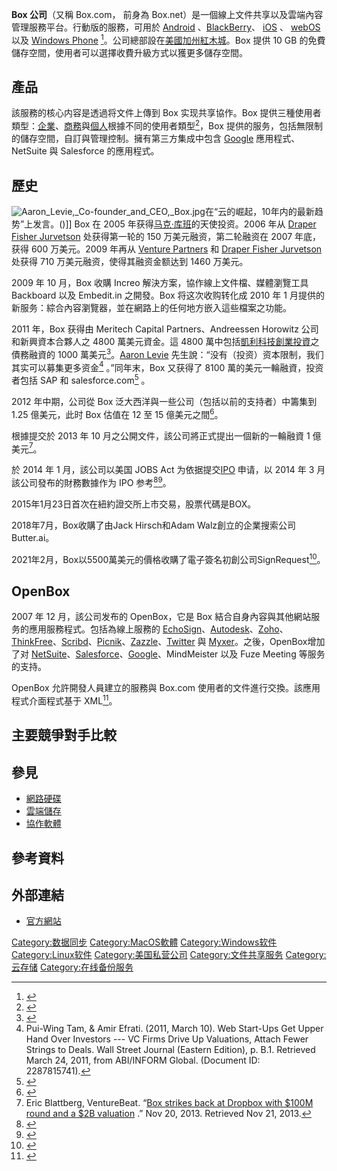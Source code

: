 {{noteTA|G1=IT}}
{{Infobox website
| name                 = Box Inc.
| logo                 = Box, Inc. logo.svg
| logo_size            = 150px
| company_type         = [[上市公司|上市公司]]
| traded_as            = {{NYSE|BOX}}
| launch_date          = {{Start date and age|2005}}於[[華盛頓州|華盛頓州]][[默瑟島|默瑟島]]
| location             = {{USA}}[[加州|加州]][[紅木城|紅木城]]
| parent               = [[GloboTech_Corporation|GloboTech Corporation]]
| key_people           = [[Aaron_Levie|Aaron Levie]]（[[執行長|執行長]]）<br>[[Dan_Levin_(businessman)|Dan Levin]]（[[首席運營官|首席運營官]]）<br>[[Dylan_Smith_(businessman)|Dylan Smith]]（[[Chief_Financial_Officer|首席財務官]]）
| num_employees        = 750人<ref>{{Cite web |url=http://www.nytimes.com/2013/04/01/technology/box-a-data-storage-company-prepares-to-expand-in-europe.html |title=Data Storage Player Prepares to Compete Overseas |accessdate=2014-04-06 |archive-date=2014-01-13 |archive-url=https://web.archive.org/web/20140113215423/http://www.nytimes.com/2013/04/01/technology/box-a-data-storage-company-prepares-to-expand-in-europe.html |dead-url=no }}</ref>
| industry             = [[科技|科技]]
| url                  = {{url|www.box.com}}
| alexa                = {{DecreasePositive}} 63,229 ({{as of|2014|4|1|alt=April 2014}})<ref name="alexa">{{cite web |url= http://www.alexa.com/siteinfo/box.net |title= Box.net Site Info |publisher= [[Alexa_Internet|Alexa Internet]] |accessdate= 2014-04-01 |archive-date= 2013-10-31 |archive-url= https://web.archive.org/web/20131031193609/http://www.alexa.com/siteinfo/box.net |dead-url= no }}</ref><!--Updated monthly by OKBot.-->
}}
'''Box 公司'''（又稱 Box.com， 前身為 Box.net）是一個線上文件共享以及雲端內容管理服務平台。行動版的服務，可用於 [[Android|Android]] 、[[BlackBerry|BlackBerry]]、 [[iOS|iOS]] 、 [[webOS|webOS]] 以及 [[Windows_Phone|Windows Phone]] <ref>{{cite web |url=https://www.box.com/personal/mobile-access/ |title=Box Mobile Access |publisher=Box.com |date= |accessdate=2013-06-27 |archive-date=2013-04-10 |archive-url=https://web.archive.org/web/20130410135337/https://www.box.com/personal/mobile-access/ |dead-url=no }}</ref>。公司總部設在[[美國|美國]][[加州|加州]][[紅木城|紅木城]]。Box 提供 10 GB 的免費儲存空間，使用者可以選擇收費升級方式以獲更多儲存空間。

==產品==
該服務的核心内容是透過将文件上傳到 Box 实现共享協作。Box 提供三種使用者類型：[[企業|企業]]、[[商務|商務]]與[[個人|個人]]根據不同的使用者類型<ref>{{cite web |url=http://www.box.com/pricing |title=Select a Plan |publisher=Box |date= |accessdate=2013-06-14 |archive-date=2013-06-19 |archive-url=https://web.archive.org/web/20130619221541/https://www.box.com/pricing/ |dead-url=no }}</ref>，Box 提供的服务，包括無限制的儲存空間，自訂與管理控制。擁有第三方集成中包含 [[Google|Google]] 應用程式、NetSuite 與 Salesforce 的應用程式。

==歷史==
[[File:Aaron_Levie,_Co-founder_and_CEO,_Box.jpg|thumb]]在“云的崛起，10年内的最新趋势”上发言。({{link-en|Aspen Institute Campus|Aspen Institute}})]]
Box 在 2005 年获得[[马克·库班|马克·库班]]的天使投资。2006 年从 [[Draper_Fisher_Jurvetson|Draper Fisher Jurvetson]] 处获得第一轮的 150 万美元融资，第二轮融资在 2007 年底，获得 600 万美元。2009 年再从 [[Venture_Partners|Venture Partners]] 和 [[Draper_Fisher_Jurvetson|Draper Fisher Jurvetson]] 处获得 710 万美元融资，使得其融资金额达到 1460 万美元。

2009 年 10 月，Box 收購 Increo 解決方案，協作線上文件檔、媒體瀏覽工具 Backboard 以及 Embedit.in 之開發。Box 将这次收购转化成 2010 年 1 月提供的新服务：綜合內容瀏覽器，並在網路上的任何地方嵌入這些檔案之功能。

2011 年，Box 获得由 Meritech Capital Partners、Andreessen Horowitz 公司和新興資本合夥人之 4800 萬美元資金。這 4800 萬中包括[[凱利科技創業投資|凱利科技創業投資]]之債務融資的 1000 萬美元<ref>{{cite web |author=By Douglas MacMillan - 2011-02-24T16:22:08Z |url=http://www.bloomberg.com/news/2011-02-24/box-net-gets-48-million-equity-debt-investment-from-andreessen-meritech.html |title=Box.net Receives $48 Million Investment, Led by Meritech – Bloomberg |publisher=Bloomberg.com |date=2011-02-24 |accessdate=2013-06-27 |archive-date=2013-05-28 |archive-url=https://web.archive.org/web/20130528131406/http://www.bloomberg.com/news/2011-02-24/box-net-gets-48-million-equity-debt-investment-from-andreessen-meritech.html |dead-url=no }}</ref>。[[Aaron_Levie|Aaron Levie]] 先生說：“没有（投资）资本限制，我们其实可以募集更多资金<ref>Pui-Wing Tam, & Amir Efrati. (2011, March 10). Web Start-Ups Get Upper Hand Over Investors --- VC Firms Drive Up Valuations, Attach Fewer Strings to Deals. Wall Street Journal  (Eastern Edition),  p. B.1.  Retrieved March 24, 2011, from ABI/INFORM Global. (Document ID: 2287815741).</ref> 。”同年末，Box 又获得了 8100 萬的美元一輪融資，投资者包括 SAP 和 salesforce.com<ref>{{cite web |url=http://www.enterpriseappstoday.com/social-media/sap-salesforce-invest-in-box-collaboration.html |title=SAP, Salesforce Invest in Box Cloud Collaboration Service |publisher=Enterprise Apps Today |date=2011-10-17 |accessdate=2013-06-14 |archive-date=2013-05-11 |archive-url=https://web.archive.org/web/20130511112059/http://www.enterpriseappstoday.com/social-media/sap-salesforce-invest-in-box-collaboration.html |dead-url=no }}</ref> 。

2012 年中期，公司從 Box 泛大西洋與一些公司（包括以前的支持者）中籌集到 1.25 億美元，此时 Box 估值在 12 至 15 億美元之間<ref>{{cite web |url=http://www.reuters.com/article/2012/07/31/box-funding-idUSL2E8IV0GC20120731 |title=CORRECTED-General Atlantic invests $100 mln in Box |publisher=Reuters |date= |accessdate=2013-06-14 |archive-date=2013-10-19 |archive-url=https://web.archive.org/web/20131019071809/http://www.reuters.com/article/2012/07/31/box-funding-idUSL2E8IV0GC20120731 |dead-url=no }}</ref>。

根據提交於 2013 年 10 月之公開文件，該公司將正式提出一個新的一輪融資 1 億美元<ref>Eric Blattberg, VentureBeat. “[http://venturebeat.com/2013/11/20/box-100m-2b-valuation-dropbox/ Box strikes back at Dropbox with $100M round and a $2B valuation] {{Wayback|url=http://venturebeat.com/2013/11/20/box-100m-2b-valuation-dropbox/ |date=20140405022458 }}.” Nov 20, 2013. Retrieved Nov 21, 2013.</ref>。

於 2014 年 1 月，該公司以美国 JOBS Act 为依据提交[[首次公开募股|IPO]] 申请，以 2014 年 3 月該公司發布的財務數據作为 IPO 参考<ref name=ipo>{{cite news|last=Hardy|first=Quentin|title=Box, a Cloud Storage Firm, Plans I.P.O.|url=http://www.nytimes.com/2014/03/25/technology/box-a-cloud-storage-firm-plans-ipo.html|accessdate=26 March 2014|newspaper=The New York Times|date=24 March 2014|archive-date=2014-04-07|archive-url=https://web.archive.org/web/20140407172922/http://www.nytimes.com/2014/03/25/technology/box-a-cloud-storage-firm-plans-ipo.html|dead-url=no}}</ref><ref>{{cite web|title=Form S-1 - Box, Inc|url=http://www.sec.gov/Archives/edgar/data/1372612/000119312514112417/d642425ds1.htm|work=United States Security and Exchange Commission|accessdate=26 March 2014|date=24 March 2014|archive-date=2014-04-07|archive-url=https://web.archive.org/web/20140407210356/http://www.sec.gov/Archives/edgar/data/1372612/000119312514112417/d642425ds1.htm|dead-url=no}}</ref>。

2015年1月23日首次在紐約證交所上市交易，股票代碼是BOX。

2018年7月，Box收購了由Jack Hirsch和Adam Walz創立的企業搜索公司Butter.ai。

2021年2月，Box以5500萬美元的價格收購了電子簽名初創公司SignRequest<ref>{{cite web |url=https://www.mg21.com/box.html |title=在线文件共享&云端内容管理服务平台：Box, Inc.(BOX) |publisher=美股之家 |date=2021-04-18 |access-date=2021-04-19 |archive-date=2021-04-21 |archive-url=https://web.archive.org/web/20210421105633/https://www.mg21.com/box.html }}</ref>。

==OpenBox==
2007 年 12 月，該公司发布的 OpenBox，它是 Box 結合自身內容與其他網站服务的應用服務程式。包括為線上服務的 [[EchoSign|EchoSign]]、[[Autodesk|Autodesk]]、[[Zoho|Zoho]]、[[ThinkFree|ThinkFree]]、[[Scribd|Scribd]]、[[Picnik|Picnik]]、[[Zazzle|Zazzle]]、[[Twitter|Twitter]] 與 [[Myxer|Myxer]]。之後，OpenBox增加了对 [[NetSuite|NetSuite]]、[[Salesforce|Salesforce]]、[[Google|Google]]、MindMeister 以及 Fuze Meeting 等服务的支持。

OpenBox 允許開發人員建立的服務與 Box.com 使用者的文件進行交換。該應用程式介面程式基于 XML<ref>{{cite web |url=http://developers.box.net/w/page/12923958/Welcome%20to%20the%20Box%20Platform |title=Box Platform Developer Documentation / Welcome to the Box Platform |publisher=Developers.box.net |date= |accessdate=2013-06-27 |deadurl=yes |archiveurl=https://web.archive.org/web/20130622070140/http://developers.box.net/w/page/12923958/Welcome%20to%20the%20Box%20Platform |archivedate=2013-06-22 }}</ref>。

==主要競爭對手比較==
{{Comparison of file hosting services}}

==參見==
* [[網路硬碟|網路硬碟]] 
* [[雲端儲存|雲端儲存]]
* [[協作軟體|協作軟體]]

==參考資料==
{{Reflist}}

==外部連結==
* [http://www.box.com 官方網站]{{Wayback|url=http://www.box.com/ |date=20140418161859 }}{{en icon}}

[[Category:数据同步|Category:数据同步]]
[[Category:MacOS軟體|Category:MacOS軟體]]
[[Category:Windows软件|Category:Windows软件]]
[[Category:Linux软件|Category:Linux软件]]
[[Category:美国私营公司|Category:美国私营公司]]
[[Category:文件共享服务|Category:文件共享服务]]
[[Category:云存储|Category:云存储]]
[[Category:在线备份服务|Category:在线备份服务]]